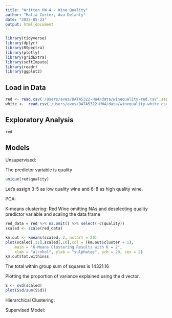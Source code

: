 ```yaml
---
title: "Written HW 4 - Wine Quality"
author: "Malia Cortez, Ava Delanty"
date: "2023-05-23"
output: html_document
---
```


```r
library(tidyverse)
library(dplyr)
library(RSpectra)
library(plotly)
library(gridExtra)
library(softImpute)
library(readr)
library(ggplot2)
```

## Load in Data

```r
red <- read.csv('/Users/aves/DATA5322-HW4/data/winequality-red.csv',sep=',')
white <-  read.csv('/Users/aves/DATA5322-HW4/data/winequality-white.csv',sep=',')
```

## Exploratory Analysis 

```r
red
```

## Models

Unsupervised:

The predictor variable is quality 
```r
unique(red$quality)
```
Let's assign 3-5 as low quality wine and 6-8 as high quality wine. 

PCA:




K-means clustering:
Red Wine omitting NAs and deselecting quality predictor variable and scaling the data frame
```r
red_data = red %>% na.omit() %>% select(-c(quality))
scaled <- scale(red_data)
```

```r
km.out <- kmeans(scaled, 2, nstart = 20)
plot(scaled[,11],scaled[,10],col = (km.out$cluster + 1),
    main = "K-Means Clustering Results with K = 2",
    xlab = "alcohol", ylab = "sulphates", pch = 20, cex = 2)
km.out$tot.withinss
```
The total within group sum of squares is 14321.16

Plotting the proportion of variance explained using the d vector. 
```r
S <- svd(scaled)
plot(S$d/sum(S$d))
```

Hierarchical Clustering:





Supervised Model: 

